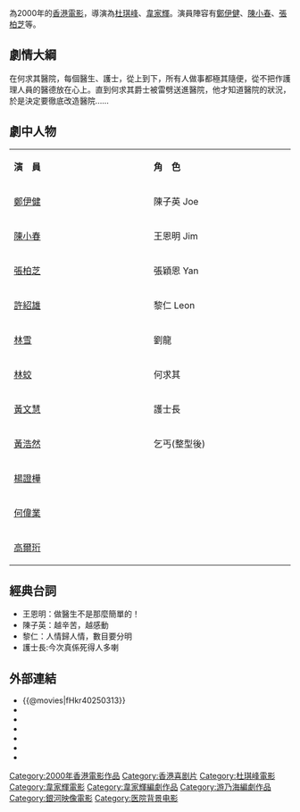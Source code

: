 {{Infobox Film
| name =  辣手回春 
| original_name = ''{{lang|en|Help!!!}}''
| image = Lat sau wui cheunl movie poster 2000.jpg
| caption = 
| director = [[杜琪峰|杜琪峰]]、[[韋家輝|韋家輝]]
| producer = [[杜琪峰|杜琪峰]]、[[韋家輝|韋家輝]]
| producer_2 = 陳希文、張珮詩
| writer = [[韋家輝|韋家輝]]、[[游乃海|游乃海]]、[[黃勁輝|黃勁輝]]
| starring = [[鄭伊健|鄭伊健]]<br />[[陳小春|陳小春]]<br />[[張柏芝|張柏芝]]
| music = [[黃英華|黃英華]] 
| cinematography = [[鄭兆強|鄭兆強]]
| editing = [[羅永昌|羅永昌]]、尹吉吉
| production_company = 中國星集團<br />銀河影像<br />一百年電影
| distributor = 
| released = {{HK}}：{{film date|2000|8|11}}
| runtime = 92 分鐘
| country = {{香港電影產地}}
| language = 粵語
| budget = 
| gross = HK $14,219,885.00
| amg_id = 
| imdb_id = tt0212864
}}
{{engname|《辣手回春》|''Help!!!''}}為2000年的[[香港電影|香港電影]]，導演為[[杜琪峰|杜琪峰]]、[[韋家輝|韋家輝]]。演員陣容有[[鄭伊健|鄭伊健]]、[[陳小春|陳小春]]、[[張柏芝|張柏芝]]等。

== 劇情大綱 ==

在何求其醫院，每個醫生、護士，從上到下，所有人做事都極其隨便，從不把作護理人員的醫德放在心上。直到何求其爵士被雷劈送進醫院，他才知道醫院的狀況，於是決定要徹底改造醫院……

== 劇中人物 ==
{|class="wikitable" width="20%"
|- style="background:blue; color:snow" align=center
|style="width:10%"|'''演　員'''||style="width:10%"|'''角　色'''
|-
|[[鄭伊健|鄭伊健]]||陳子英 Joe
|-
|[[陳小春|陳小春]]||王恩明 Jim
|-
|[[張柏芝|張柏芝]]||張穎恩 Yan
|-
|[[許紹雄|許紹雄]]||黎仁 Leon
|-
|[[林雪|林雪]]||劉龍
|-
|[[林蛟|林蛟]]||何求其
|-
|[[黃文慧|黃文慧]]||護士長
|-
|[[黃浩然_(演員)|黃浩然]]||乞丐(整型後)
|-    
|[[楊證樺|楊證樺]]||
|-    
|[[何偉業|何偉業]]||
|-    
|[[高爾珩|高爾珩]]||
|}

== 經典台詞 ==
*王恩明：做醫生不是那麼簡單的！
*陳子英：越辛苦，越感動
*黎仁：人情歸人情，數目要分明  
*護士長:今次真係死得人多喇

== 外部連結 ==
*{{@movies|fHkr40250313}}
*{{hkmdb title|8798}}
*{{douban}}
*{{Mtime|17276}}
*{{Amg movie|242015}}
*{{rotten-tomatoes|help}}
*{{imdb title|0250313}}

{{杜琪峰}}
{{韋家輝}}

[[Category:2000年香港電影作品|Category:2000年香港電影作品]]
[[Category:香港喜剧片|Category:香港喜剧片]]
[[Category:杜琪峰電影|Category:杜琪峰電影]]
[[Category:韋家輝電影|Category:韋家輝電影]]
[[Category:韋家輝編劇作品|Category:韋家輝編劇作品]]
[[Category:游乃海編劇作品|Category:游乃海編劇作品]]
[[Category:銀河映像電影|Category:銀河映像電影]]
[[Category:医院背景电影|Category:医院背景电影]]